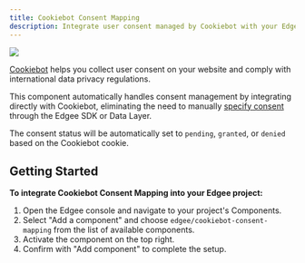 ```yaml
---
title: Cookiebot Consent Mapping
description: Integrate user consent managed by Cookiebot with your Edgee components.
---
```


<img src="/images/banners/cookiebot.png" className="rounded-lg" noZoom />


<EdgeeSdk />

[Cookiebot](https://www.cookiebot.com/) helps you collect user consent on your website and comply with international data privacy regulations.

This component automatically handles consent management by integrating directly with Cookiebot, eliminating the need to manually [specify consent](/services/consent/overview) through the Edgee SDK or Data Layer.

The consent status will be automatically set to `pending`, `granted`, or `denied` based on the Cookiebot cookie.

## Getting Started

**To integrate Cookiebot Consent Mapping into your Edgee project:**

1. Open the Edgee console and navigate to your project's Components.
2. Select "Add a component" and choose `edgee/cookiebot-consent-mapping` from the list of available components.
3. Activate the component on the top right.
4. Confirm with "Add component" to complete the setup. 
